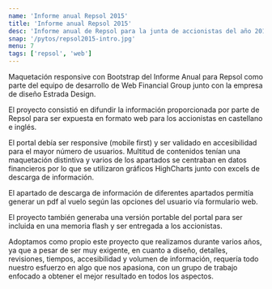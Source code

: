 ```yaml
---
name: 'Informe anual Repsol 2015'
title: 'Informe anual Repsol 2015'
desc: 'Informe anual de Repsol para la junta de accionistas del año 2015'
snap: '/pytos/repsol2015-intro.jpg'
menu: 7
tags: ['repsol', 'web']
---
```



Maquetación responsive con Bootstrap del Informe Anual para Repsol como parte del equipo de desarrollo 
de Web Financial Group junto con la empresa de diseño Estrada Design.

El proyecto consistió en difundir la información proporcionada por parte de Repsol para ser expuesta
en formato web para los accionistas en castellano e inglés. 

El portal debía ser responsive (mobile first) y ser validado en accesibilidad para el mayor número de usuarios. 
Multitud de contenidos tenían una maquetación distintiva y varios de los apartados
se centraban en datos financieros por lo que se utilizaron gráficos HighCharts junto con excels de 
descarga de información. 

El apartado de descarga de información de diferentes apartados permitía generar un pdf al vuelo según
las opciones del usuario vía formulario web.

El proyecto también generaba una versión portable del portal para ser incluida en una memoria flash y ser
entregada a los accionistas.

Adoptamos como propio este proyecto que realizamos durante varios años, ya que a pesar de ser muy exigente,
en cuanto a diseño, detalles, revisiones, tiempos, accesibilidad y volumen de información, requería todo
nuestro esfuerzo en algo que nos apasiona, con un grupo de trabajo enfocado a obtener el mejor resultado en
todos los aspectos.
